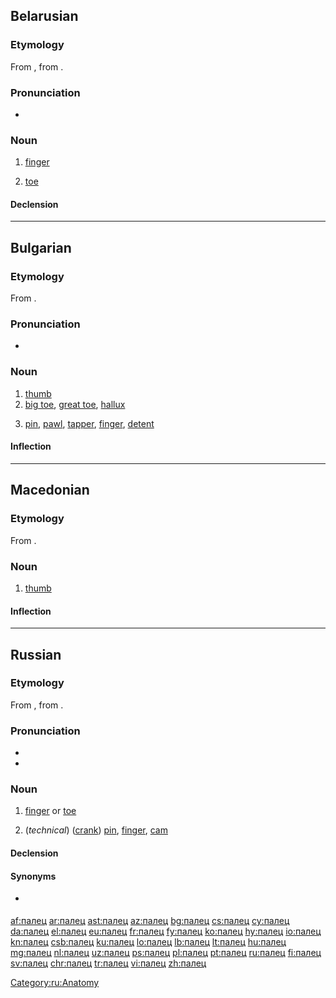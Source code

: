 {{also|пялец}}
==Belarusian==
{{wikipedia|lang=be}}

===Etymology===
From {{etyl|orv|be}} {{m|orv|пальць}}, from {{etyl|sla-pro|be}} {{m|sla-pro|*palьcь||thumb, finger}}.

===Pronunciation===
* {{audio|Be-палец.ogg|Audio|lang=be}}

===Noun===
{{be-noun|g=m|tr=pálec}}

# {{lb|be|anatomy}} [[finger]]
# {{lb|be|anatomy}} [[toe]]

====Declension====
{{be-decl-noun|па́лец|па́льцы|па́льца|па́льцаў|па́льцу|па́льцам|па́лец|па́льцы|па́льцам|па́льцамі|па́льцы|па́льцах}}

----

==Bulgarian==

===Etymology===
From {{inh|bg|sla-pro|*palьcь}}.

===Pronunciation===
* {{IPA|/ˈpalɛts/|lang=bg}}

===Noun===
{{bg-noun|g=m|tr=pálec}}

# [[thumb]]
# [[big toe]], [[great toe]], [[hallux]]
# {{lb|bg|technology}} [[pin]], [[pawl]], [[tapper]], [[finger]], [[detent]]

====Inflection====
{{bg-noun-m-k/ets|пал}}

----

==Macedonian==

===Etymology===
From {{inh|mk|sla-pro|*palьcь||thumb, finger}}.

===Noun===
{{mk-noun|m}}

# [[thumb]]

====Inflection====
{{mk-decl-noun-m||палц}}

----

==Russian==

===Etymology===
From {{inh|ru|orv|пальць}}, from {{inh|ru|sla-pro|*palьcь||thumb, finger}}.

===Pronunciation===
* {{ru-IPA|па́лец}}
* {{audio|Ru-палец.ogg|Audio|lang=ru}}

===Noun===
{{ru-noun+|па́лец|*}}

# [[finger]] or [[toe]]
#: {{uxi|ru|па́лец ноги́|toe}}
#: {{uxi|ru|большо́й па́лец|[[thumb]]; [[big toe]]}}
#: {{uxi|ru|указа́тельный па́лец|[[forefinger]], [[index finger]]}}
#: {{uxi|ru|сре́дний па́лец|[[middle finger]]}}
#: {{uxi|ru|безымя́нный па́лец|[[ring finger]]}}
#: {{uxi|ru|мизи́нец|[[little finger]], [[little toe]]}}
#: {{uxi|ru|[[предохрани́тельный]] ([[рези́новый]]) па́лец|[[finger stall]]}}
#: {{uxi|ru|па́лец [[о]] па́лец [[не]] [[уда́рить]]|not to lift a finger}}
#: {{uxi|ru|па́льцем [[не]] [[шевелить|шевельну́ть]]|not to lift a finger}}
#: {{uxi|ru|[[он|ему́]] па́льца [[в]] [[рот]] [[не]] [[класть|клади́]]|he is not to be trifled with (watch your step with him)}}
#: {{uxi|ru|[[смотре́ть]] [[сквозь]] па́льцы [[на]] [[что́-либо]]|to look through one’s fingers at something; to wink at something}}
#: {{uxi|ru|[[обвести́]] [[вокру́г]] па́льца|to [[cheat]], to [[dupe]], to [[deceive]], to [[take]] in}}
#: {{uxi|ru|[[он]] па́льцем [[никто|никого́]] [[не]] [[трогать|тро́нет]]|he wouldn’t hurt a fly}}
#: {{uxi|ru|[[вы́сосать]] [[из]] па́льца [[что́-либо]]|to [[fabricate]] something; to [[dream]] the whole thing up}}
#: {{uxi|ru|[[знать]] [[что́-либо]] [[как]] [[свой|свои́]] [[пять]] па́льцев|to have something at one’s fingertips; to know something backwards and forwards, to know something like the back of one’s hand}}
#: {{uxi|ru|[[попа́сть]] па́льцем [[в]] [[не́бо]]|to be wide of the mark}}
#: {{uxi|ru|[[пока́зывать]] ''or'' [[ука́зывать]] па́льцем [[на]] ''+ acc.''|to point one’s finger at}}
#: {{uxi|ru|[[знать]] [[как]] [[свой|свои́]] [[пять]] па́льцев|to have at one’s fingertips}}
#: {{uxi|ru|[[кость|ко́сти]] па́льцев|finger bones}}
#: {{uxi|ru|[[кость|ко́сти]] па́льцев [[нога|ног]]|toe bones}}
# (''technical'') ([[crank]]) [[pin]], [[finger]], [[cam]]

====Declension====
{{ru-noun-table|па́лец|*}}

====Synonyms====
* {{l|ru|перст}} {{qualifier|dated or poetic}}

[[Category:ru:Anatomy]]

[[af:палец]]
[[ar:палец]]
[[ast:палец]]
[[az:палец]]
[[bg:палец]]
[[cs:палец]]
[[cy:палец]]
[[da:палец]]
[[el:палец]]
[[eu:палец]]
[[fr:палец]]
[[fy:палец]]
[[ko:палец]]
[[hy:палец]]
[[io:палец]]
[[kn:палец]]
[[csb:палец]]
[[ku:палец]]
[[lo:палец]]
[[lb:палец]]
[[lt:палец]]
[[hu:палец]]
[[mg:палец]]
[[nl:палец]]
[[uz:палец]]
[[ps:палец]]
[[pl:палец]]
[[pt:палец]]
[[ru:палец]]
[[fi:палец]]
[[sv:палец]]
[[chr:палец]]
[[tr:палец]]
[[vi:палец]]
[[zh:палец]]
